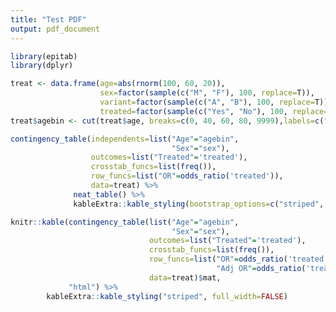 ```yaml
---
title: "Test PDF"
output: pdf_document
---
```


```r
library(epitab)
library(dplyr)
```

```r
treat <- data.frame(age=abs(rnorm(100, 60, 20)),
                    sex=factor(sample(c("M", "F"), 100, replace=T)),
                    variant=factor(sample(c("A", "B"), 100, replace=T)),
                    treated=factor(sample(c("Yes", "No"), 100, replace=T)))
treat$agebin <- cut(treat$age, breaks=c(0, 40, 60, 80, 9999),labels=c("0-40", "41-60", "61-80", "80+")) 
```


```r
contingency_table(independents=list("Age"="agebin",
                                    "Sex"="sex"),
                  outcomes=list("Treated"='treated'),
                  crosstab_funcs=list(freq()),
                  row_funcs=list("OR"=odds_ratio('treated')),
                  data=treat) %>%
              neat_table() %>%
              kableExtra::kable_styling(bootstrap_options=c("striped", "hover"), full_width=TRUE)
```

```r
knitr::kable(contingency_table(list("Age"="agebin",
                                    "Sex"="sex"),
                               outcomes=list("Treated"='treated'),
                               crosstab_funcs=list(freq()),
                               row_funcs=list("OR"=odds_ratio('treated'),
                                              "Adj OR"=odds_ratio('treated', adjusted=TRUE)),
                               data=treat)$mat,
             "html") %>%
        kableExtra::kable_styling("striped", full_width=FALSE)
```